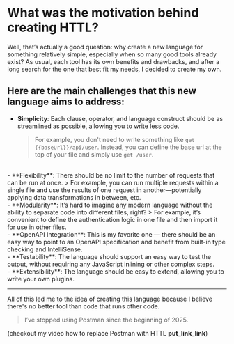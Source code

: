 # What was the motivation behind creating HTTL?
 
Well, that’s actually a good question: why create a new language for something relatively simple, especially when so many good tools already exist?
As usual, each tool has its own benefits and drawbacks, and after a long search for the one that best fit my needs, I decided to create my own.

## Here are the main challenges that this new language aims to address:

- **Simplicity**: Each clause, operator, and language construct should be as streamlined as possible, allowing you to write less code.
   > For example, you don't need to write something like `get {{baseUrl}}/api/user`. Instead, you can define the base url at the top of your file and simply use `get /user`.
<br />
- **Flexibility**: There should be no limit to the number of requests that can be run at once.
   > For example, you can run multiple requests within a single file and use the results of one request in another—potentially applying data transformations in between, etc.
<br />
- **Modularity**: It’s hard to imagine any modern language without the ability to separate code into different files, right?
   > For example, it’s convenient to define the authentication logic in one file and then import it for use in other files.
<br />
- **OpenAPI Integration**: This is my favorite one — there should be an easy way to point to an OpenAPI specification and benefit from built-in type checking and IntelliSense.
<br />
- **Testability**: The language should support an easy way to test the output, without requiring any JavaScript inlining or other complex steps.
<br />
- **Extensibility**: The language should be easy to extend, allowing you to write your own plugins.

---

All of this led me to the idea of creating this language because I believe there's no better tool than code that runs other code.

> I’ve stopped using Postman since the beginning of 2025.

 (checkout my video how to replace Postman with HTTL **put_link_link**) 